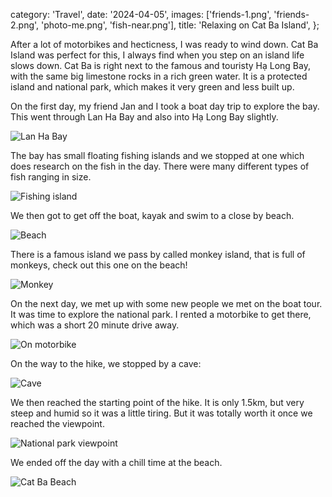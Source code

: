   category: 'Travel',
  date: '2024-04-05',
  images: ['friends-1.png', 'friends-2.png', 'photo-me.png', 'fish-near.png'],
  title: 'Relaxing on Cat Ba Island',
};

After a lot of motorbikes and hecticness, I was ready to wind down. Cat Ba Island was perfect for this, I always find when you step on an island life slows down. Cat Ba is right next to the famous and touristy Hạ Long Bay, with the same big limestone rocks in a rich green water. It is a protected island and national park, which makes it very green and less built up.

On the first day, my friend Jan and I took a boat day trip to explore the bay. This went through Lan Ha Bay and also into Hạ Long Bay slightly.

![Lan Ha Bay](/cat-ba-island/lan-ha-bay.png 'Lan Ha Bay')

The bay has small floating fishing islands and we stopped at one which does research on the fish in the day. There were many different types of fish ranging in size.

![Fishing island](/cat-ba-island/fish.png 'Fishing island')

We then got to get off the boat, kayak and swim to a close by beach.

![Beach](/cat-ba-island/beach.png 'Beach')

There is a famous island we pass by called monkey island, that is full of monkeys, check out this one on the beach!

![Monkey](/cat-ba-island/monkey.png 'Monkey')

On the next day, we met up with some new people we met on the boat tour. It was time to explore the national park. I rented a motorbike to get there, which was a short 20 minute drive away.

![On motorbike](/cat-ba-island/motorbike.png 'On motorbike')

On the way to the hike, we stopped by a cave:

![Cave](/cat-ba-island/cave.png 'Cave')

We then reached the starting point of the hike. It is only 1.5km, but very steep and humid so it was a little tiring. But it was totally worth it once we reached the viewpoint.

![National park viewpoint](/cat-ba-island/viewpoint.png 'National park viewpoint')

We ended off the day with a chill time at the beach.

![Cat Ba Beach](/cat-ba-island/cat-ba-beach.png 'Cat Ba Beach')
